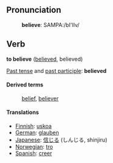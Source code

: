 ==Pronunciation==
:'''believe''': SAMPA:/bI'lIv/

==Verb==

'''to believe''' ([[believed]], believed)

[[Past tense]] and [[past participle]]: '''believed'''

====Derived terms====
: [[belief]], [[believer]]

====Translations====
*[[Finnish]]: [[uskoa]]
*[[German]]: [[glauben]]
*[[Japanese]]: [[信じる]] (しんじる, shinjiru)
*[[Norwegian]]: [[tro]]
*[[Spanish]]: [[creer]]